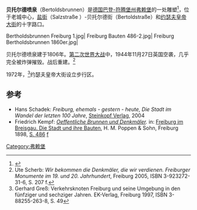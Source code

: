 '''贝托尔德喷泉'''（Bertoldsbrunnen）是[[德国|德国]][[巴登-符腾堡州|巴登-符腾堡州]][[弗赖堡|弗赖堡]]的一处雕塑<ref name="Badische Zeitung - 31 January 2014 - Gleis- und Kanalarbeiten am Bertoldsbrunnen starten am 10. Juni">{{cite news|url=http://www.badische-zeitung.de/freiburg/gleis-und-kanalarbeiten-am-bertoldsbrunnen-starten-am-10-juni--80243590.html|title=Gleis- und Kanalarbeiten am Bertoldsbrunnen starten am 10. Juni|date=31 January 2014|work=[[Badische_Zeitung|Badische Zeitung]]|accessdate=1 May 2015|archive-date=2016-03-03|archive-url=https://web.archive.org/web/20160303232950/http://www.badische-zeitung.de/freiburg/gleis-und-kanalarbeiten-am-bertoldsbrunnen-starten-am-10-juni--80243590.html|dead-url=no}}</ref>，位于老城中心，[[盐街|盐街]]（Salzstraße ）-贝托尔德街（Bertoldstraße）和[[约瑟夫皇帝大街|约瑟夫皇帝大街]]的十字路口。
<gallery>
Bertholdsbrunnen Freiburg 1.jpg|
Freiburg Bauten 486-2.jpg|
Freiburg Bertholdsbrunnen 1860er.jpg|
</gallery>

贝托尔德喷泉建于1806年。[[第二次世界大战|第二次世界大战]]中，1944年11月27日英国空袭，几乎完全被炸弹摧毁。战后重建。<ref>Ute Scherb: ''Wir bekommen die Denkmäler, die wir verdienen. Freiburger Monumente im 19. und 20. Jahrhundert'', Freiburg 2005, ISBN 3-923272-31-6, S. 207 f.</ref>

1972年，<ref>Gerhard Greß: Verkehrsknoten Freiburg und seine Umgebung in den fünfziger und sechziger Jahren. EK-Verlag, Freiburg 1997, ISBN 3-88255-263-8, S. 49</ref>约瑟夫皇帝大街设立步行区。

==参考==
* Hans Schadek: ''Freiburg, ehemals - gestern - heute, Die Stadt im Wandel der letzten 100 Jahre'', [[Verlag_J._F._Steinkopf|Steinkopf Verlag]], 2004
* Friedrich Kempf: ''[[s:Oeffentliche_Brunnen_und_Denkmäler|Oeffentliche Brunnen und Denkmäler]].'' in: [[s:Freiburg_im_Breisgau._Die_Stadt_und_ihre_Bauten|Freiburg im Breisgau. Die Stadt und ihre Bauten]],  H. M. Poppen & Sohn, Freiburg 1898, [[s:Page:Freiburg_Bauten_486.jpg|S. 486]] [[s:Page:Freiburg_Bauten_487.jpg|f]]
{{reflist}}
{{coord|47.9949|N|7.8499|E|source:wikidata|display=title}}
[[Category:弗赖堡|Category:弗赖堡]]